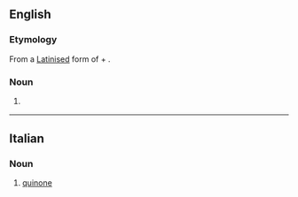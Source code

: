 ==English==

===Etymology===
From a [[New Latin|Latinised]] form of {{etyl|es|en}} {{m|es|quinina||quinine}} + {{m|en|-one}}.

===Noun===
{{en-noun}}

# {{lb|en|chemistry}} {{dated form of|quinone|lang=en}}

{{Webster 1913}}

----

==Italian==

===Noun===
{{it-noun|m}}

# {{lb|it|organic chemistry}} [[quinone]]